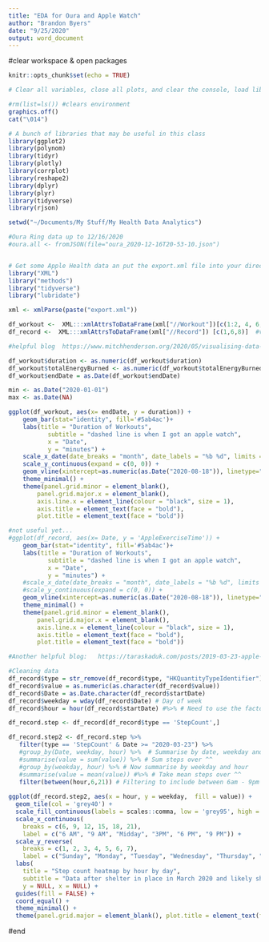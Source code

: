 ```yaml
---
title: "EDA for Oura and Apple Watch"
author: "Brandon Byers"
date: "9/25/2020"
output: word_document
---
```


#clear workspace & open packages
```r
knitr::opts_chunk$set(echo = TRUE)

# Clear all variables, close all plots, and clear the console, load libraries

#rm(list=ls()) #clears environment
graphics.off()
cat("\014")

# A bunch of libraries that may be useful in this class
library(ggplot2)
library(polynom)
library(tidyr)
library(plotly)
library(corrplot)
library(reshape2)
library(dplyr)
library(plyr)
library(tidyverse)
library(rjson)

setwd("~/Documents/My Stuff/My Health Data Analytics")

#Oura Ring data up to 12/16/2020
#oura.all <- fromJSON(file="oura_2020-12-16T20-53-10.json")


# Get some Apple Health data an put the export.xml file into your directory
library("XML")
library("methods")
library("tidyverse")
library("lubridate")

xml <- xmlParse(paste("export.xml"))

df_workout <-  XML:::xmlAttrsToDataFrame(xml["//Workout"])[c(1:2, 4, 6, 12)]   #this only includes useful variables
df_record <-  XML:::xmlAttrsToDataFrame(xml["//Record"]) [c(1,6,8)]  #very slow to import

```




```r
#helpful blog  https://www.mitchhenderson.org/2020/05/visualising-data-measured-from-activity-watches/ 

df_workout$duration <- as.numeric(df_workout$duration)
df_workout$totalEnergyBurned <- as.numeric(df_workout$totalEnergyBurned)
df_workout$endDate = as.Date(df_workout$endDate)

min <- as.Date("2020-01-01")
max <- as.Date(NA)

ggplot(df_workout, aes(x= endDate, y = duration)) +
    geom_bar(stat="identity", fill='#5ab4ac')+
    labs(title = "Duration of Workouts",
           subtitle = "dashed line is when I got an apple watch",
           x = "Date",
           y = "minutes") +
    scale_x_date(date_breaks = "month", date_labels = "%b %d", limits = c(min, max)) + 
    scale_y_continuous(expand = c(0, 0)) +
    geom_vline(xintercept=as.numeric(as.Date("2020-08-18")), linetype="dashed", color = "red") +
    theme_minimal() +
    theme(panel.grid.minor = element_blank(),
        panel.grid.major.x = element_blank(),
        axis.line.x = element_line(colour = "black", size = 1),
        axis.title = element_text(face = "bold"),
        plot.title = element_text(face = "bold"))

#not useful yet...
#ggplot(df_record, aes(x= Date, y = 'AppleExerciseTime')) +
    geom_bar(stat="identity", fill='#5ab4ac')+
    labs(title = "Duration of Workouts",
           subtitle = "dashed line is when I got an apple watch",
           x = "Date",
           y = "minutes") +
    #scale_x_date(date_breaks = "month", date_labels = "%b %d", limits = c(min, max)) + 
    #scale_y_continuous(expand = c(0, 0)) +
    geom_vline(xintercept=as.numeric(as.Date("2020-08-18")), linetype="dashed", color = "red") +
    theme_minimal() +
    theme(panel.grid.minor = element_blank(),
        panel.grid.major.x = element_blank(),
        axis.line.x = element_line(colour = "black", size = 1),
        axis.title = element_text(face = "bold"),
        plot.title = element_text(face = "bold"))
```


```r
#Another helpful blog:   https://taraskaduk.com/posts/2019-03-23-apple-health/

#Cleaning data
df_record$type = str_remove(df_record$type, "HKQuantityTypeIdentifier")
df_record$value = as.numeric(as.character(df_record$value))
df_record$Date = as.Date.character(df_record$startDate)
df_record$weekday = wday(df_record$Date) # Day of week
df_record$hour = hour(df_record$startDate) #%>% # Need to use the factor date

df_record.step <- df_record[df_record$type == 'StepCount',]

df_record.step2 <- df_record.step %>%   
   filter(type == 'StepCount' & Date >= "2020-03-23") %>%
   #group_by(Date, weekday, hour) %>%  # Summarise by date, weekday and hour
   #summarise(value = sum(value)) %>% # Sum steps over ^^
   #group_by(weekday, hour) %>% # Now summarise by weekday and hour  
   #summarise(value = mean(value)) #%>% # Take mean steps over ^^
   filter(between(hour,6,21)) # Filtering to include between 6am - 9pm
 
ggplot(df_record.step2, aes(x = hour, y = weekday,  fill = value)) +
  geom_tile(col = 'grey40') +
  scale_fill_continuous(labels = scales::comma, low = 'grey95', high = '#008FD5') +
  scale_x_continuous(
    breaks = c(6, 9, 12, 15, 18, 21),
    label = c("6 AM", "9 AM", "Midday", "3PM", "6 PM", "9 PM")) +
  scale_y_reverse(
    breaks = c(1, 2, 3, 4, 5, 6, 7),
    label = c("Sunday", "Monday", "Tuesday", "Wednesday", "Thursday", "Friday", "Saturday")) +
  labs(
    title = "Step count heatmap by hour by day",
    subtitle = "Data after shelter in place in March 2020 and likely shows days/times that I went on a run",
    y = NULL, x = NULL) +
  guides(fill = FALSE) +
  coord_equal() +
  theme_minimal() +
  theme(panel.grid.major = element_blank(), plot.title = element_text(face = "bold"))
```



#end